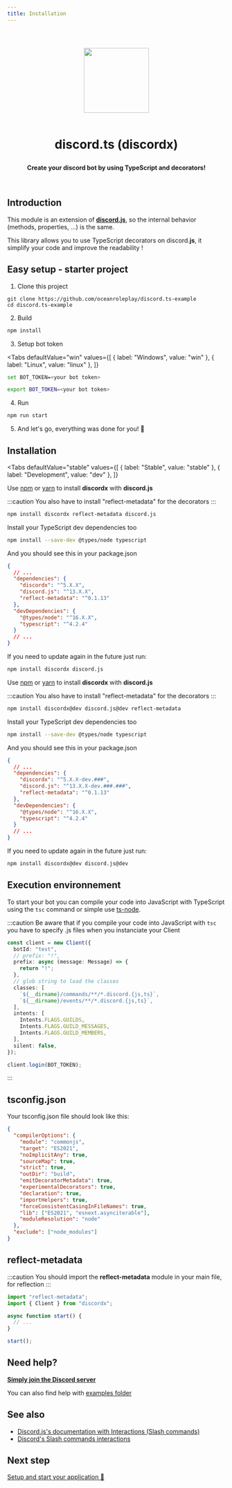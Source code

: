 ```yaml
---
title: Installation
---
```


#

<p align="center">
  <br />
  <img src="https://i.imgur.com/kSLOEIF.png" width="150px" />
  <br />
  <br />
  <h1 align="center">
    <p align="center">discord.ts (discordx)</p>
  </h1>
  <p align="center">
    <b>Create your discord bot by using TypeScript and decorators!</b>
  </p>
  <br />
</p>

## Introduction

This module is an extension of **[discord.js](https://discord.js.org)**, so the internal behavior (methods, properties, ...) is the same.

This library allows you to use TypeScript decorators on discord.**js**, it simplify your code and improve the readability !

## Easy setup - starter project

1. Clone this project

```
git clone https://github.com/oceanroleplay/discord.ts-example
cd discord.ts-example
```

2. Build

```bash npm2yarn
npm install
```

3. Setup bot token

<Tabs
  defaultValue="win"
  values={[
    { label: "Windows", value: "win" },
    { label: "Linux", value: "linux" },
  ]}
>
<TabItem value="win">

```bash
set BOT_TOKEN=<your bot token>
```

</TabItem>

<TabItem value="linux">

```bash
export BOT_TOKEN=<your bot token>
```

</TabItem>
</Tabs>

4. Run

```bash npm2yarn
npm run start
```

5. And let's go, everything was done for you! 🚀

## Installation

<Tabs
  defaultValue="stable"
  values={[
    { label: "Stable", value: "stable" },
    { label: "Development", value: "dev" },
  ]}
>
<TabItem value="stable">

Use [npm](https://www.npmjs.com/package/discordx) or [yarn](https://yarnpkg.com/package/discordx) to install **discordx** with **discord.js**

:::caution
You also have to install "reflect-metadata" for the decorators
:::

```bash npm2yarn
npm install discordx reflect-metadata discord.js
```

Install your TypeScript dev dependencies too

```bash npm2yarn
npm install --save-dev @types/node typescript
```

And you should see this in your package.json

```json title="package.json"
{
  // ...
  "dependencies": {
    "discordx": "^5.X.X",
    "discord.js": "^13.X.X",
    "reflect-metadata": "^0.1.13"
  },
  "devDependencies": {
    "@types/node": "^16.X.X",
    "typescript": "^4.2.4"
  }
  // ...
}
```

If you need to update again in the future just run:

```bash npm2yarn
npm install discordx discord.js
```

</TabItem>

<TabItem value="dev">

Use [npm](https://www.npmjs.com/package/discordx) or [yarn](https://yarnpkg.com/package/discordx) to install **discordx** with **discord.js**

:::caution
You also have to install "reflect-metadata" for the decorators
:::

```bash npm2yarn
npm install discordx@dev discord.js@dev reflect-metadata
```

Install your TypeScript dev dependencies too

```bash npm2yarn
npm install --save-dev @types/node typescript
```

And you should see this in your package.json

```json title="package.json"
{
  // ...
  "dependencies": {
    "discordx": "^5.X.X-dev.###",
    "discord.js": "^13.X.X-dev.###.###",
    "reflect-metadata": "^0.1.13"
  },
  "devDependencies": {
    "@types/node": "^16.X.X",
    "typescript": "^4.2.4"
  }
  // ...
}
```

If you need to update again in the future just run:

```bash npm2yarn
npm install discordx@dev discord.js@dev
```

</TabItem>
</Tabs>

## Execution environnement

To start your bot you can compile your code into JavaScript with TypeScript using the `tsc` command or simple use [ts-node](https://www.npmjs.com/package/ts-node).

:::caution
Be aware that if you compile your code into JavaScript with `tsc` you have to specify .js files when you instanciate your Client

```ts
const client = new Client({
  botId: "test",
  // prefix: "!",
  prefix: async (message: Message) => {
    return "!";
  },
  // glob string to load the classes
  classes: [
    `${__dirname}/commands/**/*.discord.{js,ts}`,
    `${__dirname}/events/**/*.discord.{js,ts}`,
  ],
  intents: [
    Intents.FLAGS.GUILDS,
    Intents.FLAGS.GUILD_MESSAGES,
    Intents.FLAGS.GUILD_MEMBERS,
  ],
  silent: false,
});

client.login(BOT_TOKEN);
```

:::

## tsconfig.json

Your tsconfig.json file should look like this:

```json title="tsconfig.json"
{
  "compilerOptions": {
    "module": "commonjs",
    "target": "ES2021",
    "noImplicitAny": true,
    "sourceMap": true,
    "strict": true,
    "outDir": "build",
    "emitDecoratorMetadata": true,
    "experimentalDecorators": true,
    "declaration": true,
    "importHelpers": true,
    "forceConsistentCasingInFileNames": true,
    "lib": ["ES2021", "esnext.asynciterable"],
    "moduleResolution": "node"
  },
  "exclude": ["node_modules"]
}
```

## reflect-metadata

:::caution
You should import the **reflect-metadata** module in your main file, for reflection
:::

```ts
import "reflect-metadata";
import { Client } from "discordx";

async function start() {
  // ...
}

start();
```

## Need help?

**[Simply join the Discord server](https://discord.gg/VDjwu8E)**

You can also find help with [examples folder](https://github.com/oceanroleplay/discord.ts/tree/main/examples)

## See also

- [Discord.js's documentation with Interactions (Slash commands)](https://discord.js.org/#/docs/main/master/general/welcome)
- [Discord's Slash commands interactions](https://discord.com/developers/docs/interactions/slash-commands)

## Next step

[Setup and start your application 🚀](/docs/general/client)
